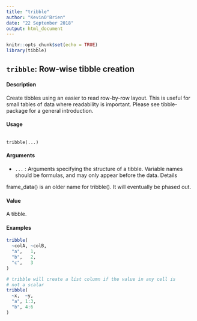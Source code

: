 ---
title: "tribble"
author: "KevinO'Brien"
date: "22 September 2018"
output: html_document
---

```{r setup, include=FALSE}
knitr::opts_chunk$set(echo = TRUE)
library(tibble)
```

## ``tribble``: Row-wise tibble creation

#### Description

Create tibbles using an easier to read row-by-row layout. This is useful for small tables of data where readability is important. Please see tibble-package for a general introduction.

#### Usage
<pre><code>
tribble(...)
</code></pre>

#### Arguments

* ``...`` : Arguments specifying the structure of a tibble. Variable names should be formulas, and may only appear before the data.
Details

frame_data() is an older name for tribble(). It will eventually be phased out.

#### Value

A tibble.

#### Examples
```{r}
tribble(
  ~colA, ~colB,
  "a",   1,
  "b",   2,
  "c",   3
)
```

```{r}
# tribble will create a list column if the value in any cell is
# not a scalar
tribble(
  ~x,  ~y,
  "a", 1:3,
  "b", 4:6
)
```